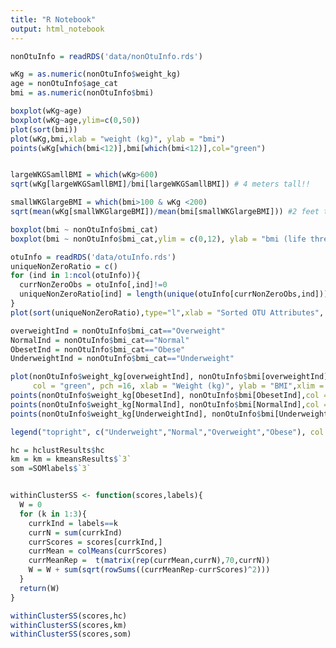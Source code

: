 ```yaml
---
title: "R Notebook"
output: html_notebook
---
```




```r
nonOtuInfo = readRDS('data/nonOtuInfo.rds')

wKg = as.numeric(nonOtuInfo$weight_kg)
age = nonOtuInfo$age_cat
bmi = as.numeric(nonOtuInfo$bmi)

boxplot(wKg~age)
boxplot(wKg~age,ylim=c(0,50))
plot(sort(bmi))
plot(wKg,bmi,xlab = "weight (kg)", ylab = "bmi")
points(wKg[which(bmi<12)],bmi[which(bmi<12)],col="green")


largeWKGSamllBMI = which(wKg>600)
sqrt(wKg[largeWKGSamllBMI]/bmi[largeWKGSamllBMI]) # 4 meters tall!!

smallWKGlargeBMI = which(bmi>100 & wKg <200)
sqrt(mean(wKg[smallWKGlargeBMI])/mean(bmi[smallWKGlargeBMI])) #2 feet tall

boxplot(bmi ~ nonOtuInfo$bmi_cat)
boxplot(bmi ~ nonOtuInfo$bmi_cat,ylim = c(0,12), ylab = "bmi (life threatening range)")

```


```r
otuInfo = readRDS('data/otuInfo.rds')
uniqueNonZeroRatio = c()
for (ind in 1:ncol(otuInfo)){
  currNonZeroObs = otuInfo[,ind]!=0
  uniqueNonZeroRatio[ind] = length(unique(otuInfo[currNonZeroObs,ind]))/sum(currNonZeroObs)
}
plot(sort(uniqueNonZeroRatio),type="l",xlab = "Sorted OTU Attributes", ylab = "Ratio of unique non zero values")

```

```r

overweightInd = nonOtuInfo$bmi_cat=="Overweight"
NormalInd = nonOtuInfo$bmi_cat=="Normal"
ObesetInd = nonOtuInfo$bmi_cat=="Obese"
UnderweightInd = nonOtuInfo$bmi_cat=="Underweight"

plot(nonOtuInfo$weight_kg[overweightInd], nonOtuInfo$bmi[overweightInd],
     col = "green", pch =16, xlab = "Weight (kg)", ylab = "BMI",xlim = c(0,650), ylim = c(0,200))
points(nonOtuInfo$weight_kg[ObesetInd], nonOtuInfo$bmi[ObesetInd],col = "blue", pch =16)
points(nonOtuInfo$weight_kg[NormalInd], nonOtuInfo$bmi[NormalInd],col = "red", pch =16)
points(nonOtuInfo$weight_kg[UnderweightInd], nonOtuInfo$bmi[UnderweightInd],col = "black", pch =16)

legend("topright", c("Underweight","Normal","Overweight","Obese"), col = c("black","red","green","blue"),pch = rep(16,4))


```

```r
hc = hclustResults$hc
km = km = kmeansResults$`3`
som =SOMlabels$`3`


withinClusterSS <- function(scores,labels){
  W = 0
  for (k in 1:3){
    currkInd = labels==k
    currN = sum(currkInd)
    currScores = scores[currkInd,]
    currMean = colMeans(currScores)
    currMeanRep =  t(matrix(rep(currMean,currN),70,currN))
    W = W + sum(sqrt(rowSums((currMeanRep-currScores)^2)))
  }
  return(W)
}

withinClusterSS(scores,hc)
withinClusterSS(scores,km)
withinClusterSS(scores,som)




```

